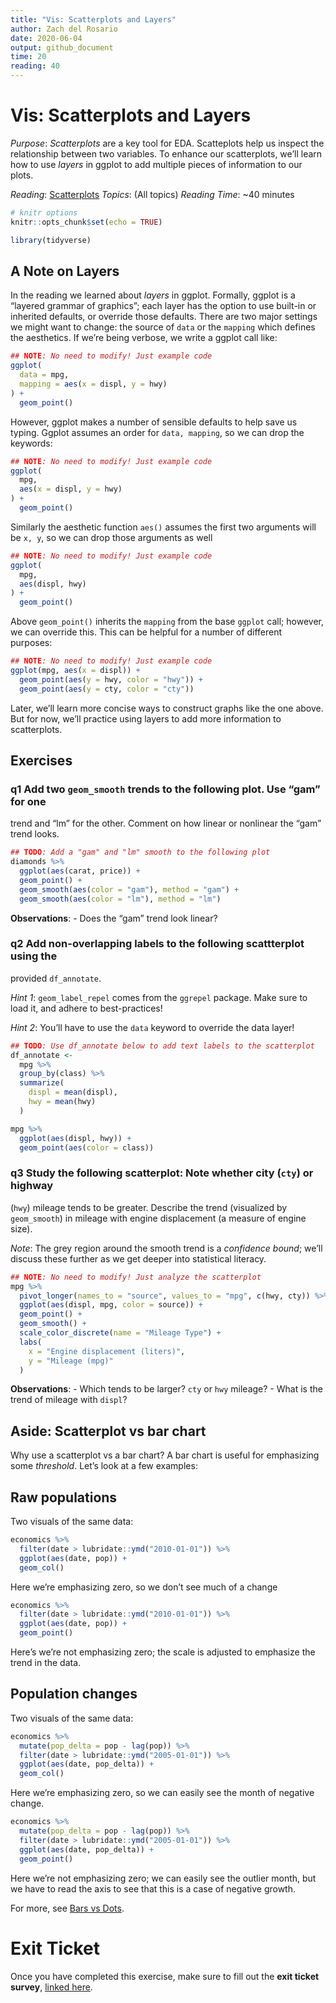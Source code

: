 ```yaml
---
title: "Vis: Scatterplots and Layers"
author: Zach del Rosario
date: 2020-06-04
output: github_document
time: 20
reading: 40
---
```


# Vis: Scatterplots and Layers

*Purpose*: *Scatterplots* are a key tool for EDA. Scatteplots help us inspect the relationship between two variables. To enhance our scatterplots, we'll learn how to use *layers* in ggplot to add multiple pieces of information to our plots.

*Reading*: [Scatterplots](https://rstudio.cloud/learn/primers/3.5)
*Topics*: (All topics)
*Reading Time*: ~40 minutes

```r
# knitr options
knitr::opts_chunk$set(echo = TRUE)
```

```r
library(tidyverse)

```

## A Note on Layers
<!-- -------------------------------------------------- -->

In the reading we learned about *layers* in ggplot. Formally, ggplot is a
"layered grammar of graphics"; each layer has the option to use built-in or
inherited defaults, or override those defaults. There are two major settings we
might want to change: the source of `data` or the `mapping` which defines the
aesthetics. If we're being verbose, we write a ggplot call like:

```r
## NOTE: No need to modify! Just example code
ggplot(
  data = mpg,
  mapping = aes(x = displ, y = hwy)
) +
  geom_point()
```

However, ggplot makes a number of sensible defaults to help save us typing.
Ggplot assumes an order for `data, mapping`, so we can drop the keywords:

```r
## NOTE: No need to modify! Just example code
ggplot(
  mpg,
  aes(x = displ, y = hwy)
) +
  geom_point()
```

Similarly the aesthetic function `aes()` assumes the first two arguments will be
`x, y`, so we can drop those arguments as well

```r
## NOTE: No need to modify! Just example code
ggplot(
  mpg,
  aes(displ, hwy)
) +
  geom_point()
```

Above `geom_point()` inherits the `mapping` from the base `ggplot` call;
however, we can override this. This can be helpful for a number of different
purposes:

```r
## NOTE: No need to modify! Just example code
ggplot(mpg, aes(x = displ)) +
  geom_point(aes(y = hwy, color = "hwy")) +
  geom_point(aes(y = cty, color = "cty"))
```

Later, we'll learn more concise ways to construct graphs like the one above. But
for now, we'll practice using layers to add more information to scatterplots.

## Exercises
<!-- -------------------------------------------------- -->

### __q1__ Add two `geom_smooth` trends to the following plot. Use "gam" for one
trend and "lm" for the other. Comment on how linear or nonlinear the "gam" trend
looks.

```r
## TODO: Add a "gam" and "lm" smooth to the following plot
diamonds %>%
  ggplot(aes(carat, price)) +
  geom_point() +
  geom_smooth(aes(color = "gam"), method = "gam") +
  geom_smooth(aes(color = "lm"), method = "lm") 
```

**Observations**:
- Does the "gam" trend look linear?

### __q2__ Add non-overlapping labels to the following scattterplot using the
provided `df_annotate`.

*Hint 1*: `geom_label_repel` comes from the `ggrepel` package. Make sure to load
it, and adhere to best-practices!

*Hint 2*: You'll have to use the `data` keyword to override the data layer!

```r
## TODO: Use df_annotate below to add text labels to the scatterplot
df_annotate <-
  mpg %>%
  group_by(class) %>%
  summarize(
    displ = mean(displ),
    hwy = mean(hwy)
  )

mpg %>%
  ggplot(aes(displ, hwy)) +
  geom_point(aes(color = class))
```

### __q3__ Study the following scatterplot: Note whether city (`cty`) or highway
(`hwy`) mileage tends to be greater. Describe the trend (visualized by
`geom_smooth`) in mileage with engine displacement (a measure of engine size).

*Note*: The grey region around the smooth trend is a *confidence bound*; we'll
discuss these further as we get deeper into statistical literacy.

```r
## NOTE: No need to modify! Just analyze the scatterplot
mpg %>%
  pivot_longer(names_to = "source", values_to = "mpg", c(hwy, cty)) %>%
  ggplot(aes(displ, mpg, color = source)) +
  geom_point() +
  geom_smooth() +
  scale_color_discrete(name = "Mileage Type") +
  labs(
    x = "Engine displacement (liters)",
    y = "Mileage (mpg)"
  )
```

**Observations**:
- Which tends to be larger? `cty` or `hwy` mileage?
- What is the trend of mileage with `displ`?

## Aside: Scatterplot vs bar chart
<!-- -------------------------------------------------- -->

Why use a scatterplot vs a bar chart? A bar chart is useful for emphasizing some *threshold*. Let's look at a few examples:

## Raw populations
<!-- ------------------------- -->

Two visuals of the same data:

```r
economics %>%
  filter(date > lubridate::ymd("2010-01-01")) %>%
  ggplot(aes(date, pop)) +
  geom_col()
```

Here we're emphasizing zero, so we don't see much of a change

```r
economics %>%
  filter(date > lubridate::ymd("2010-01-01")) %>%
  ggplot(aes(date, pop)) +
  geom_point()
```

Here's we're not emphasizing zero; the scale is adjusted to emphasize the trend in the data.

## Population changes
<!-- ------------------------- -->

Two visuals of the same data:

```r
economics %>%
  mutate(pop_delta = pop - lag(pop)) %>%
  filter(date > lubridate::ymd("2005-01-01")) %>%
  ggplot(aes(date, pop_delta)) +
  geom_col()
```

Here we're emphasizing zero, so we can easily see the month of negative change.

```r
economics %>%
  mutate(pop_delta = pop - lag(pop)) %>%
  filter(date > lubridate::ymd("2005-01-01")) %>%
  ggplot(aes(date, pop_delta)) +
  geom_point()
```

Here we're not emphasizing zero; we can easily see the outlier month, but we have to read the axis to see that this is a case of negative growth.

For more, see [Bars vs Dots](https://dcl-data-vis.stanford.edu/discrete-continuous.html#bars-vs.-dots).

<!-- include-exit-ticket -->
# Exit Ticket
<!-- -------------------------------------------------- -->

Once you have completed this exercise, make sure to fill out the **exit ticket survey**, [linked here](https://docs.google.com/forms/d/e/1FAIpQLSeuq2LFIwWcm05e8-JU84A3irdEL7JkXhMq5Xtoalib36LFHw/viewform?usp=pp_url&entry.693978880=e-vis04-scatterplot-assignment.Rmd).
